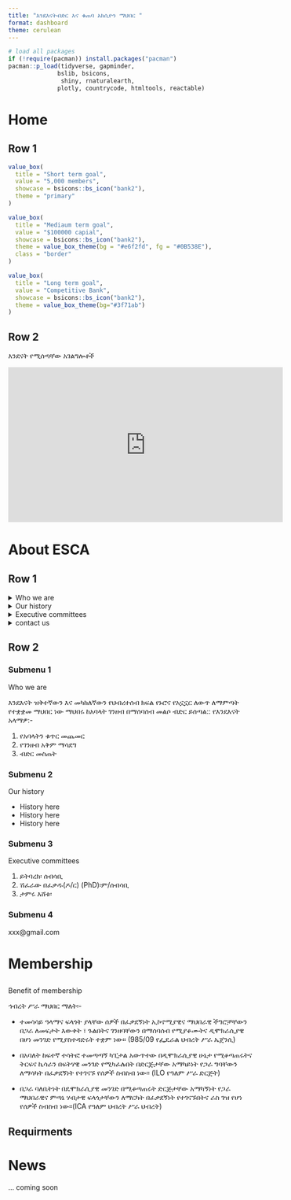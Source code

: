 ```yaml
---
title: "እንደእናትብድር እና ቁጠባ አክሲዮን ማህበር "
format: dashboard
theme: cerulean
---
```


```r
# load all packages 
if (!require(pacman)) install.packages("pacman")
pacman::p_load(tidyverse, gapminder,
              bslib, bsicons,
               shiny, rnaturalearth,
              plotly, countrycode, htmltools, reactable)
```

# Home 

## Row 1 {height=40%}

```r
value_box(
  title = "Short term goal",
  value = "5,000 members",
  showcase = bsicons::bs_icon("bank2"),
  theme = "primary"
)

```

```r
value_box(
  title = "Mediaum term goal",
  value = "$100000 capial",
  showcase = bsicons::bs_icon("bank2"),
  theme = value_box_theme(bg = "#e6f2fd", fg = "#0B538E"),
  class = "border"
)
```

```r
value_box(
  title = "Long term goal",
  value = "Competitive Bank", 
  showcase = bsicons::bs_icon("bank2"),
  theme = value_box_theme(bg="#3f71ab")
)
```

## Row 2 {height=60%}
እንደናት የሚሰጣቸው አገልግሎቶች

<iframe width="560" height="315" src="https://www.youtube.com/embed/BVTu67Gfcgk?si=BVO6iL5GvW3AQnAo" title="YouTube video player" frameborder="0" allow="accelerometer; autoplay; clipboard-write; encrypted-media; gyroscope; picture-in-picture; web-share" referrerpolicy="strict-origin-when-cross-origin" allowfullscreen></iframe>

# About ESCA

## Row 1

<details>
<summary> Who we are </summary> 


</details>

<details>
  <summary>Our history</summary>
  - [Submenu 2](#submenu2)  
  
</details>

<details>
  <summary>Executive committees </summary>
  - [Submenu 3](#submenu3)  
</details>

<details>
  <summary>contact us </summary>
  - [Submenu 4](#submenu4)  
</details>


## Row 2

### Submenu 1 {#submenu1}
Who we are 

እንደእናት ዝቅተኛውን እና መካከለኛውን የህብረተሰብ ክፍል የኑሮና የአኗኗር ለውጥ ለማምጣት የተቋቋመ ማህበር ነው
ማህበሩ ከአባላት ገንዘብ በማሰባሰብ መልሶ ብድር ይሰጣል::
የእንደእናት አላማዎ:-

1. የአባላትን ቁጥር መጨመር
2. የገንዘብ አቅም ማሳደግ
3. ብድር መስጠት

### Submenu 2 {#submenu2}

Our history 

- History here  
- History here
- History here 

### Submenu 3 {#submenu3}

Executive committees 

1. ይትባረክ፡ ሰብሳቢ
2. ሽፈራው በፈቃዱ(ዶ/ር) (PhD)፡ም/ሰብሳቢ
3. ታምሩ እሸቱ፡

### Submenu 4 {#submenu4}

xxx@gmail.com


#  Membership 

## 
Benefit of membership

ኅብረት ሥራ ማህበር ማለት፡-

- ተመሳሳይ ዓላማና ፍላጎት ያላቸው ሰዎች በፈቃደኝነት ኢኮኖሚያዊና ማህበራዊ ችግሮቻቸውን  በጋራ ለመፍታት እውቀት ፣ ጉልበትና ገንዘባቸውን በማሰባሰብ የሚያቆሙትና ዲሞክራሲያዊ በሆነ መንገድ የሚያስተዳድሩት ተቋም ነው። (985/09 የፌዴራል ህብረት ሥራ ኤጀንሲ)

- በአባለት ከፍተኛ ተሳትፎ ተመጣጣኝ ካፒታል አውጥተው  በዲሞክራሲያዊ ሁኔታ የሚቆጣጠሩትና ትርፍና ኪሳራን በፍትሃዊ መንገድ የሚካፈሉበት በድርጅታቸው አማካይነት የጋራ ግባቸውን ለማሳካት በፈቃደኝነት  የተገናኙ የሰዎች ስብስብ ነው፡፡ (ILO የዓለም ሥራ ድርጅት)

- በጋራ ባለቤትነት በዴሞክራሲያዊ መንገድ በሚቆጣጠሩት ድርጅታቸው አማካኝነት የጋራ ማህበራዊና ምጣኔ ሃብታዊ ፍላጎታቸውን ለማርካት በፈቃደኝነት የተገናኙበትና ራስ ገዝ የሆነ የሰዎች ስብስብ ነው፡፡(ICA የዓለም ህብረት ሥራ ህብረት)

## Requirments 

# News 
... coming soon 



